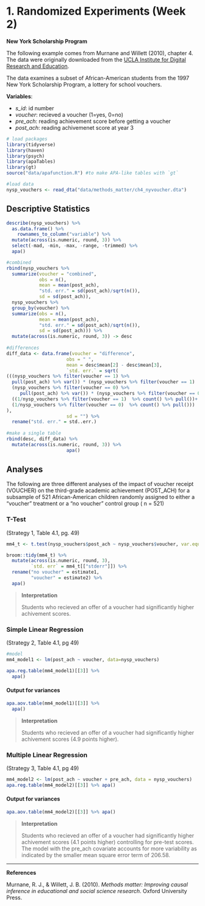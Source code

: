 # 1. Randomized Experiments (Week 2) 

**New York Scholarship Program**

The following example comes from  Murnane and Willett (2010), chapter 4. The data were originally downloaded from the [UCLA Institute for Digital Research and Education](https://stats.idre.ucla.edu/stata/examples/methods-matter/chapter4/).

The data examines a subset of African-American students from the 1997 New York Scholarship Program, a lottery for school vouchers. 


**Variables**:

  * *s_id*: id number
  * *voucher*: recieved a voucher (1=yes, 0=no)
  * *pre_ach*: reading achievement score before getting a voucher
  * *post_ach*: reading achivemenet score at year 3
  

```r
# load packages
library(tidyverse)
library(haven)
library(psych)
library(apaTables)
library(gt)
source("data/apafunction.R") #to make APA-like tables with `gt`
```

```r
#load data
nysp_vouchers <- read_dta("data/methods_matter/ch4_nyvoucher.dta")
```



## Descriptive Statistics

```r
describe(nysp_vouchers) %>%
  as.data.frame() %>%
    rownames_to_column("variable") %>%
  mutate(across(is.numeric, round, 3)) %>%
  select(-mad, -min, -max, -range, -trimmed) %>%
  apa()
```

```r
#combined
rbind(nysp_vouchers %>%
  summarize(voucher = "combined",
            obs = n(),
            mean = mean(post_ach),
            "std. err." = sd(post_ach)/sqrt(n()),
            sd = sd(post_ach)),
  nysp_vouchers %>%
  group_by(voucher) %>%
  summarize(obs = n(),
            mean = mean(post_ach),
            "std. err." = sd(post_ach)/sqrt(n()),
            sd = sd(post_ach))) %>%
  mutate(across(is.numeric, round, 3)) -> desc
  
#differences
diff_data <- data.frame(voucher = "difference",
                      obs = " ",
                      mean = desc$mean[2] - desc$mean[3],
                      `std. err.` = sqrt(
(((nysp_vouchers %>% filter(voucher == 1) %>%
  pull(post_ach) %>% var()) * (nysp_vouchers %>% filter(voucher == 1)  %>% count() %>% pull()-1) +
  (nysp_vouchers %>% filter(voucher == 0) %>%
     pull(post_ach) %>% var()) * (nysp_vouchers %>% filter(voucher == 0)  %>% count() %>% pull()-1)) / (nysp_vouchers %>% count() %>% pull())) *
  ((1/nysp_vouchers %>% filter(voucher == 1)  %>% count() %>% pull())+
  (1/nysp_vouchers %>% filter(voucher == 0)  %>% count() %>% pull()))
),
                      sd = "") %>%
  rename("std. err." = std..err.)
                        
#make a single table
rbind(desc, diff_data) %>% 
  mutate(across(is.numeric, round, 3)) %>%
                      apa()

```

## Analyses

The following are three different  analyses of the impact of voucher receipt (VOUCHER) on the third-grade academic achievement (POST_ACH) for a subsample of 521 African-American children randomly assigned to either a “voucher” treatment or a “no voucher” control group ( n = 521)

### T-Test

(Strategy 1, Table 4.1, pg. 49)

```r
mm4_t <- t.test(nysp_vouchers$post_ach ~ nysp_vouchers$voucher, var.equal = T)

broom::tidy(mm4_t) %>%
  mutate(across(is.numeric, round, 3),
         `std. err` = mm4_t[["stderr"]]) %>%
  rename("no voucher" = estimate1,
         "voucher" = estimate2) %>%
  apa()
```


> **Interpretation**
> 
> Students who recieved an offer of a voucher had significantly higher achivement scores.

### Simple Linear Regression 

(Strategy 2, Table 4.1, pg 49)

```r
#model
mm4_model1 <- lm(post_ach ~ voucher, data=nysp_vouchers)

apa.reg.table(mm4_model1)[[3]] %>%
  apa()
```

#### Output for variances 

```r
apa.aov.table(mm4_model1)[[3]] %>% 
  apa()
```

> **Interpretation**
> 
> Students who recieved an offer of a voucher had significantly higher achivement scores (4.9 points higher).

### Multiple Linear Regression 

(Strategy 3, Table 4.1, pg 49)

```r
mm4_model2 <- lm(post_ach ~ voucher + pre_ach, data = nysp_vouchers)
apa.reg.table(mm4_model2)[[3]] %>% apa()
```

#### Output for variances 

```r
apa.aov.table(mm4_model2)[[3]] %>% apa()
```

> **Interpretation**
> 
> Students who recieved an offer of a voucher had significantly higher achivement scores (4.1 points higher) controlling for pre-test scores. The model with the pre_ach covariate accounts for more variability as indicated by the smaller mean square error term of 206.58.

*****

**References**

Murnane, R. J., & Willett, J. B. (2010). *Methods matter: Improving causal inference in educational and social science research*. Oxford University Press.